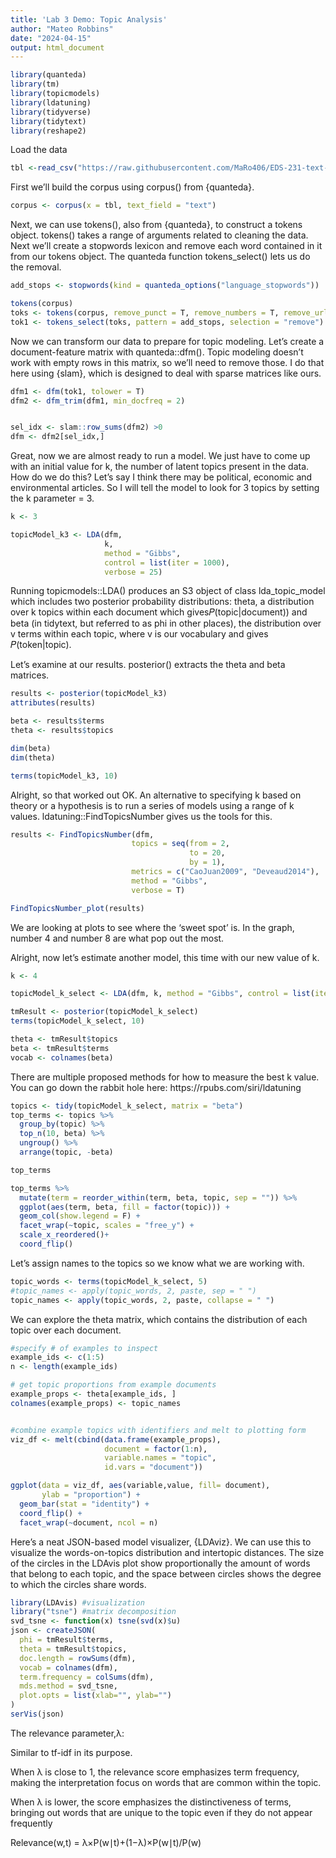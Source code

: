 ```yaml
---
title: 'Lab 3 Demo: Topic Analysis'
author: "Mateo Robbins"
date: "2024-04-15"
output: html_document
---
```


```r
library(quanteda)
library(tm)
library(topicmodels)
library(ldatuning)
library(tidyverse)
library(tidytext)
library(reshape2)
```

Load the data

```r
tbl <-read_csv("https://raw.githubusercontent.com/MaRo406/EDS-231-text-sentiment/main/data/tm_demo_dat.csv")
```

First we'll build the corpus using corpus() from {quanteda}.

```r
corpus <- corpus(x = tbl, text_field = "text")
```

Next, we can use tokens(), also from {quanteda}, to construct a tokens object. tokens() takes a range of arguments related to cleaning the data. Next we'll create a stopwords lexicon and remove each word contained in it from our tokens object. The quanteda function tokens_select() lets us do the removal.

```r
add_stops <- stopwords(kind = quanteda_options("language_stopwords"))

tokens(corpus)
toks <- tokens(corpus, remove_punct = T, remove_numbers = T, remove_url = T)
tok1 <- tokens_select(toks, pattern = add_stops, selection = "remove")
```

Now we can transform our data to prepare for topic modeling. Let's create a document-feature matrix with quanteda::dfm(). Topic modeling doesn't work with empty rows in this matrix, so we'll need to remove those. I do that here using {slam}, which is designed to deal with sparse matrices like ours.

```r
dfm1 <- dfm(tok1, tolower = T)
dfm2 <- dfm_trim(dfm1, min_docfreq = 2)


sel_idx <- slam::row_sums(dfm2) >0
dfm <- dfm2[sel_idx,]
```

Great, now we are almost ready to run a model. We just have to come up with an initial value for k, the number of latent topics present in the data. How do we do this? Let's say I think there may be political, economic and environmental articles. So I will tell the model to look for 3 topics by setting the k parameter = 3.

```r
k <- 3

topicModel_k3 <- LDA(dfm,
                     k,
                     method = "Gibbs",
                     control = list(iter = 1000),
                     verbose = 25)


```

Running topicmodels::LDA() produces an S3 object of class lda_topic_model which includes two posterior probability distributions: theta, a distribution over k topics within each document which gives𝑃(topic|document)) and beta (in tidytext, but referred to as phi in other places), the distribution over v terms within each topic, where v is our vocabulary and gives 𝑃(token|topic).

Let's examine at our results. posterior() extracts the theta and beta matrices.

```r
results <- posterior(topicModel_k3)
attributes(results)

beta <- results$terms
theta <- results$topics

dim(beta)
dim(theta)

terms(topicModel_k3, 10)
```

Alright, so that worked out OK. An alternative to specifying k based on theory or a hypothesis is to run a series of models using a range of k values. ldatuning::FindTopicsNumber gives us the tools for this.

```r

results <- FindTopicsNumber(dfm,
                           topics = seq(from = 2,
                                        to = 20,
                                        by = 1),
                           metrics = c("CaoJuan2009", "Deveaud2014"),
                           method = "Gibbs",
                           verbose = T)

FindTopicsNumber_plot(results)

```

We are looking at plots to see where the 'sweet spot' is. In the graph, number 4 and number 8 are what pop out the most.

Alright, now let's estimate another model, this time with our new value of k.

```r
k <- 4

topicModel_k_select <- LDA(dfm, k, method = "Gibbs", control = list(iter = 1000, verbose = 25))

tmResult <- posterior(topicModel_k_select)
terms(topicModel_k_select, 10)

theta <- tmResult$topics
beta <- tmResult$terms
vocab <- colnames(beta)

```

There are multiple proposed methods for how to measure the best k value. You can go down the rabbit hole here: https://rpubs.com/siri/ldatuning

```r
topics <- tidy(topicModel_k_select, matrix = "beta")
top_terms <- topics %>% 
  group_by(topic) %>% 
  top_n(10, beta) %>% 
  ungroup() %>% 
  arrange(topic, -beta)

top_terms
```

```r

top_terms %>% 
  mutate(term = reorder_within(term, beta, topic, sep = "")) %>% 
  ggplot(aes(term, beta, fill = factor(topic))) +
  geom_col(show.legend = F) +
  facet_wrap(~topic, scales = "free_y") +
  scale_x_reordered()+
  coord_flip()

```

Let's assign names to the topics so we know what we are working with.

```r
topic_words <- terms(topicModel_k_select, 5)
#topic_names <- apply(topic_words, 2, paste, sep = " ")
topic_names <- apply(topic_words, 2, paste, collapse = " ")
```

We can explore the theta matrix, which contains the distribution of each topic over each document.

```r
#specify # of examples to inspect
example_ids <- c(1:5)
n <- length(example_ids)

# get topic proportions from example documents
example_props <- theta[example_ids, ]
colnames(example_props) <- topic_names


#combine example topics with identifiers and melt to plotting form
viz_df <- melt(cbind(data.frame(example_props),
                     document = factor(1:n),
                     variable.names = "topic",
                     id.vars = "document"))

ggplot(data = viz_df, aes(variable,value, fill= document),
       ylab = "proportion") +
  geom_bar(stat = "identity") +
  coord_flip() +
  facet_wrap(~document, ncol = n)

```

Here's a neat JSON-based model visualizer, {LDAviz}. We can use this to visualize the words-on-topics distribution and intertopic distances. The size of the circles in the LDAvis plot show proportionally the amount of words that belong to each topic, and the space between circles shows the degree to which the circles share words.

```r
library(LDAvis) #visualization 
library("tsne") #matrix decomposition
svd_tsne <- function(x) tsne(svd(x)$u)
json <- createJSON(
  phi = tmResult$terms, 
  theta = tmResult$topics, 
  doc.length = rowSums(dfm), 
  vocab = colnames(dfm), 
  term.frequency = colSums(dfm),
  mds.method = svd_tsne,
  plot.opts = list(xlab="", ylab="")
)
serVis(json)

```

The relevance parameter,λ:  

Similar to tf-idf in its purpose.

When  λ is close to 1, the relevance score emphasizes term frequency, making the interpretation focus on words that are common within the topic. 

When  λ is lower, the score emphasizes the distinctiveness of terms, bringing out words that are unique to the topic even if they do not appear frequently

Relevance(w,t) = λ×P(w∣t)+(1−λ)×P(w∣t)/P(w) 

